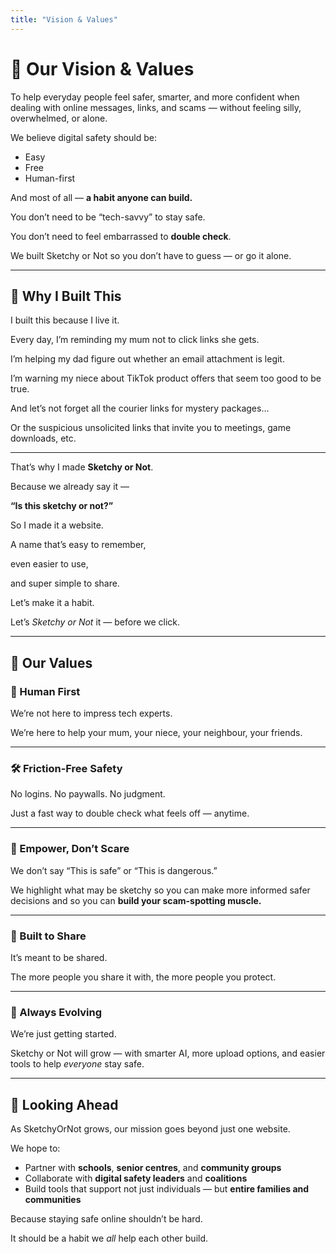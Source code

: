```yaml
---
title: "Vision & Values"
---
```


# 🔭 Our Vision & Values

To help everyday people feel safer, smarter, and more confident when dealing with online messages, links, and scams — without feeling silly, overwhelmed, or alone.

We believe digital safety should be:

- Easy
- Free
- Human-first

And most of all — **a habit anyone can build.**

You don’t need to be “tech-savvy” to stay safe.

You don’t need to feel embarrassed to **double check**.

We built Sketchy or Not so you don’t have to guess — or go it alone.

---

## 🌱 Why I Built This

I built this because I live it.

Every day, I’m reminding my mum not to click links she gets.

I’m helping my dad figure out whether an email attachment is legit.

I’m warning my niece about TikTok product offers that seem too good to be true.

And let’s not forget all the courier links for mystery packages…

Or the suspicious unsolicited links that invite you to meetings, game downloads, etc. 

---

That’s why I made **Sketchy or Not**.

Because we already say it —

**“Is this sketchy or not?”**

So I made it a website.

A name that’s easy to remember,

even easier to use,

and super simple to share.

Let’s make it a habit.

Let’s _Sketchy or Not_ it — before we click.

---

## 🧭 Our Values

### 💬 Human First

We’re not here to impress tech experts.

We’re here to help your mum, your niece, your neighbour, your friends.

---

### 🛠 Friction-Free Safety

No logins. No paywalls. No judgment.

Just a fast way to double check what feels off — anytime.

---

### 🧠 Empower, Don’t Scare

We don’t say “This is safe” or “This is dangerous.”

We highlight what may be sketchy so you can make more informed safer decisions and so you can **build your scam-spotting muscle.**

---

### 🤝 Built to Share

It’s meant to be shared.

The more people you share it with, the more people you protect.

---

### 🧬 Always Evolving

We’re just getting started.

Sketchy or Not will grow — with smarter AI, more upload options, and easier tools to help _everyone_ stay safe.

---

## 🔮 Looking Ahead

As SketchyOrNot grows, our mission goes beyond just one website.

We hope to:

- Partner with **schools**, **senior centres**, and **community groups**
- Collaborate with **digital safety leaders** and **coalitions**
- Build tools that support not just individuals — but **entire families and communities**

Because staying safe online shouldn’t be hard.

It should be a habit we _all_ help each other build.